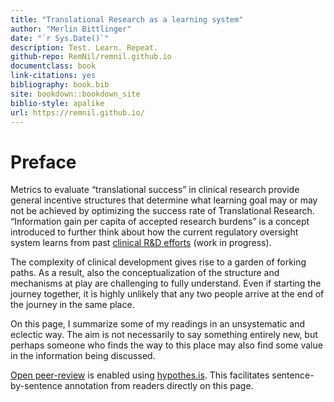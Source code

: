 ```yaml
---
title: "Translational Research as a learning system"
author: "Merlin Bittlinger"
date: "`r Sys.Date()`"
description: Test. Learn. Repeat.
github-repo: RemNil/remnil.github.io
documentclass: book
link-citations: yes
bibliography: book.bib
site: bookdown::bookdown_site
biblio-style: apalike
url: https://remnil.github.io/
---
```


# Preface {-}

Metrics to evaluate "translational success" in clinical research provide general incentive structures that determine what learning goal may or may not be achieved by optimizing the success rate of Translational Research. "Information gain per capita of accepted research burdens" is a concept introduced to further think about how the current regulatory oversight system learns from past [clinical R&D efforts](https://www.ema.europa.eu/en/human-regulatory/research-development) (work in progress).

The complexity of clinical development gives rise to a garden of forking paths. As a result, also the  conceptualization of the structure and mechanisms at play are challenging to fully understand. Even if starting the journey together, it is highly unlikely that any two people arrive at the end of the journey in the same place. 

On this page, I summarize some of my readings in an unsystematic and eclectic way. The aim is not necessarily to say something entirely new, but perhaps someone who finds the way to this place may also find some value in the information being discussed.

[Open peer-review](http://www.openreviewtoolkit.org/) is enabled using [hypothes.is](https://web.hypothes.is/). This facilitates sentence-by-sentence annotation from readers directly on this page.
